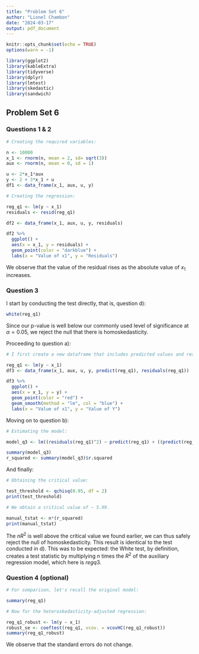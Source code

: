 ```yaml
---
title: "Problem Set 6"
author: "Lionel Chambon"
date: "2024-03-17"
output: pdf_document
---
```


```r
knitr::opts_chunk$set(echo = TRUE)
options(warn = -1)

library(ggplot2)
library(kableExtra)
library(tidyverse)
library(dplyr)
library(lmtest)
library(skedastic)
library(sandwich)

```

## Problem Set 6

### Questions 1 & 2

```r

# Creating the required variables:

n <- 10000
x_1 <- rnorm(n, mean = 2, sd= sqrt(3))
aux <- rnorm(n, mean = 0, sd = 1)

u <- 2*x_1*aux
y <- 2 + 3*x_1 + u
df1 <- data_frame(x_1, aux, u, y)

```

```r

# Creating the regression:

reg_q1 <- lm(y ~ x_1)
residuals <- resid(reg_q1)

df2 <- data_frame(x_1, aux, u, y, residuals)

df2 %>%
  ggplot() + 
  aes(x = x_1, y = residuals) +
  geom_point(color = "darkblue") +
  labs(x = "Value of x1", y = "Residuals")

```

We observe that the value of the residual rises as the absolute value of $x_1$ increases.

### Question 3

I start by conducting the test directly, that is, question d):

```r

white(reg_q1)

```
Since our p-value is well below our commonly used level of significance at $\alpha = 0.05$, we reject the null that there
is homoskedasticity.

Proceeding to question a):

```r

# I first create a new dataframe that includes predicted values and residuals:

reg_q1 <- lm(y ~ x_1)
df3 <- data_frame(x_1, aux, u, y, predict(reg_q1), residuals(reg_q1))

df3 %>%
  ggplot() + 
  aes(x = x_1, y = y) +
  geom_point(color = "red") +
  geom_smooth(method = "lm", col = "blue") +
  labs(x = "Value of x1", y = "Value of Y")

```

Moving on to question b):

```r

# Estimating the model:

model_q3 <- lm((residuals(reg_q1)^2) ~ predict(reg_q1) + ((predict(reg_q1))^2), data = df3)

summary(model_q3)
r_squared <- summary(model_q3)$r.squared

```

And finally:

```r

# Obtaining the critical value:

test_threshold <- qchisq(0.95, df = 2)
print(test_threshold)

# We obtain a critical value of ~ 5.99.

manual_tstat <- n*(r_squared)
print(manual_tstat)

```

The $nR^2$ is well above the critical value we found earlier, we can thus safely reject the null of homoskedasticity. This result is identical to the test conducted in d). This was to be expected: the White test, by definition, creates a test statistic by multiplying $n$ times the $R^2$ of the auxiliary regression model, which here is $regq3$. 

### Question 4 (optional)

```r

# For somparison, let's recall the original model:

summary(reg_q1)

# Now for the heteroskedasticity-adjusted regression:

reg_q1_robust <- lm(y ~ x_1)
robust_se <- coeftest(reg_q1, vcov. = vcovHC(reg_q1_robust))
summary(reg_q1_robust)

```

We observe that the standard errors do not change.